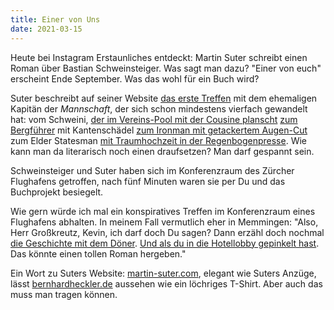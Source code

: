 ```yaml
---
title: Einer von Uns
date: 2021-03-15
---
```

Heute bei Instagram Erstaunliches entdeckt: Martin Suter schreibt einen Roman über Bastian Schweinsteiger. Was sagt man dazu? "Einer von euch" erscheint Ende September. Was das wohl für ein Buch wird? 

Suter beschreibt auf seiner Website [das erste Treffen](https://www.martin-suter.com/der-schweinsteiger-roman/die-erste-begegnung/) mit dem ehemaligen Kapitän der *Mannschaft*, der sich schon mindestens vierfach gewandelt hat: vom Schweini, [der im Vereins-Pool mit der Cousine planscht](https://www.spiegel.de/sport/fussball/schweinsteiger-nachts-mit-der-cousine-im-bayern-pool-a-256380.html) [zum Bergführer](https://www.sueddeutsche.de/sport/bastian-schweinsteiger-der-bergfuehrer-geht-1.3100912) mit Kantenschädel [zum Ironman mit getackertem Augen-Cut](https://www.sueddeutsche.de/sport/wm-finale-schweinsteiger-verewigt-sich-als-ironman-1.2045498) zum Elder Statesman [ mit Traumhochzeit in der Regenbogenpresse](https://www.gala.de/stars/news/ana-ivanovi%C4%87---bastian-schweinsteiger--die-schoensten-bilder-ihrer-hochzeit-20875822.html). Wie kann man da literarisch noch einen draufsetzen? Man darf gespannt sein. 

Schweinsteiger und Suter haben sich im Konferenzraum des Zürcher Flughafens getroffen, nach fünf Minuten waren sie per Du und das Buchprojekt besiegelt.

Wie gern würde ich mal ein konspiratives Treffen im Konferenzraum eines Flughafens abhalten. In meinem Fall vermutlich eher in Memmingen: "Also, Herr Großkreutz, Kevin, ich darf doch Du sagen? Dann erzähl doch nochmal [die Geschichte mit dem Döner](https://www.bild.de/sport/fussball/kevin-grosskreutz/was-geschah-vor-doener-laden-35831924.bild.html). [Und als du in die Hotellobby gepinkelt hast](https://www.focus.de/sport/fussball/wm-2014/wm-medien-grosskreutz-nach-ausrutscher-in-berlin-ermahnt_id_3870201.html). Das könnte einen tollen Roman hergeben."

Ein Wort zu Suters Website: [martin-suter.com](https://www.martin-suter.com/), elegant wie Suters Anzüge, lässt [bernhardheckler.de](https://bernhardheckler.de/) aussehen wie ein löchriges T-Shirt. Aber auch das muss man tragen können.